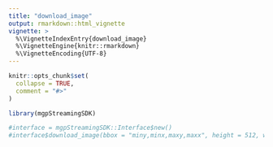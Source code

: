 ```yaml
---
title: "download_image"
output: rmarkdown::html_vignette
vignette: >
  %\VignetteIndexEntry{download_image}
  %\VignetteEngine{knitr::rmarkdown}
  %\VignetteEncoding{UTF-8}
---
```


```r
knitr::opts_chunk$set(
  collapse = TRUE,
  comment = "#>"
)
```

```r
library(mgpStreamingSDK)
```
```r
#interface = mgpStreamingSDK::Interface$new()
#interface$download_image(bbox = "miny,minx,maxy,maxx", height = 512, width = 512)
```

